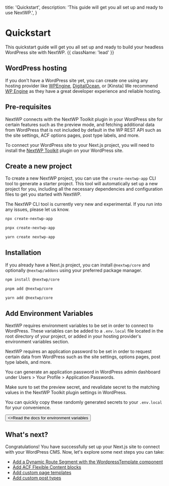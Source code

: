 
  title: 'Quickstart',
  description: 'This guide will get you all set up and ready to use NextWP.',
}

# Quickstart

This quickstart guide will get you all set up and ready to build your headless WordPress site with NextWP. {{ className: 'lead' }}

## WordPress hosting

If you don't have a WordPress site yet, you can create one using any hosting provider like [WPEngine](https://wpengine.com/?utm_source=nextwp&utm_medium=docs&utm_campaign=nextwp-docs), [DigitalOcean](https://m.do.co/c/8c72c601817b), or [Kinsta]
We recommend [WP Engine](https://wpengine.com/?utm_source=nextwp&utm_medium=docs&utm_campaign=nextwp-docs) as they have a great developer experience and reliable hosting.

## Pre-requisites

NextWP connects with the NextWP Toolkit plugin in your WordPress site for certain features such as the preview mode, and fetching additional data from WordPress that is not included by default in the WP REST API such as the site settings, ACF options pages, post type labels, and more.

To connect your WordPress site to your Next.js project, you will need to install the [NextWP Toolkit](/packages/wordpress/nextwp-toolkit-plugin) plugin on your WordPress site.

## Create a new project

To create a new NextWP project, you can use the `create-nextwp-app` CLI tool to generate a starter project. This tool will automatically set up a new project for you, including all the necessary dependencies and configuration files to get you started with NextWP.

<Note>
  The NextWP CLI tool is currently very new and experimental. If you run into
  any issues, please let us know.
</Note>

<CodeGroup>

```bash {{ title: 'npm' }}
npx create-nextwp-app
```

```bash {{ title: 'pnpm' }}
pnpx create-nextwp-app
```

```bash {{ title: 'yarn' }}
yarn create nextwp-app
```

</CodeGroup>

## Installation

If you already have a Next.js project, you can install `@nextwp/core` and optionally `@nextwp/addons` using your preferred package manager.

<CodeGroup>

```bash {{ title: 'npm' }}
npm install @nextwp/core
```

```bash {{ title: 'pnpm' }}
pnpm add @nextwp/core
```

```bash {{ title: 'yarn' }}
yarn add @nextwp/core
```

</CodeGroup>

## Add Environment Variables

NextWP requires environment variables to be set in order to connect to WordPress.
These variables can be added to a `.env.local` file located in the root directory of your project, or added in your hosting provider's environment variables section.

NextWP requires an application password to be set in order to request certain data from WordPress such as the site settings, options pages, post type labels, and more.

You can generate an application password in WordPress admin dashboard under Users > Your Profile > Application Passwords.

Make sure to set the preview secret, and revalidate secret to the matching values in the NextWP Toolkit plugin settings in WordPress.

You can quickly copy these randomly generated secrets to your `.env.local` for your convenience.

<EnvCodeBlock />

<div className="not-prose">
  <Button href="/environment-variables" variant="text" arrow="right">
    <>Read the docs for environment variables</>
  </Button>
</div>

## What's next?

Congratulations! You have successfully set up your Next.js site to connect with your WordPress CMS. Now, let's explore some next steps you can take:

- [Add a Dynamic Route Segment with the WordpressTemplate component](/packages/nextwp/core/components#wordpress-template)
- [Add ACF Flexible Content blocks](/packages/nextwp/core/components#flexible-content)
- [Add custom page templates](#)
- [Add custom post types](#)
